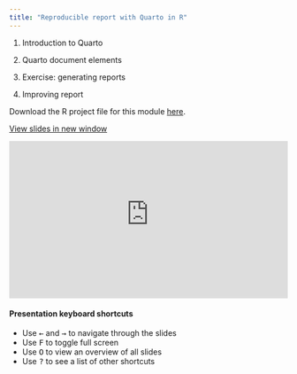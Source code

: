```yaml
---
title: "Reproducible report with Quarto in R"
---
```


1.  Introduction to Quarto

2.  Quarto document elements

3.  Exercise: generating reports

4.  Improving report

Download the R project file for this module [here](https://drive.google.com/drive/folders/1TxSHIh7c5yVlcxQH32ui9-rnoqoWC0wH?usp=sharing).

<a href="https://econ147-special-topic.github.io/econ147-lecture/module-reproducible-report" target="_blank" class="btn-slides">View slides in new window</a>

::: {.box style="padding-bottom:56.25%; position:relative; display:block; width: 100%"}
<iframe width="100%" height="100%" src="https://econ147-special-topic.github.io/econ147-lecture/module-reproducible-report" frameborder="0" allowfullscreen style="position:absolute; top:0; left: 0">

</iframe>
:::

#### Presentation keyboard shortcuts

::: text-line-space
<ul>

<li>Use <kbd>←</kbd> and <kbd>→</kbd> to navigate through the slides</li>

<li>Use <kbd>F</kbd> to toggle full screen</li>

<li>Use <kbd>O</kbd> to view an overview of all slides</li>

<li>Use <kbd>?</kbd> to see a list of other shortcuts</li>

</ul>
:::


